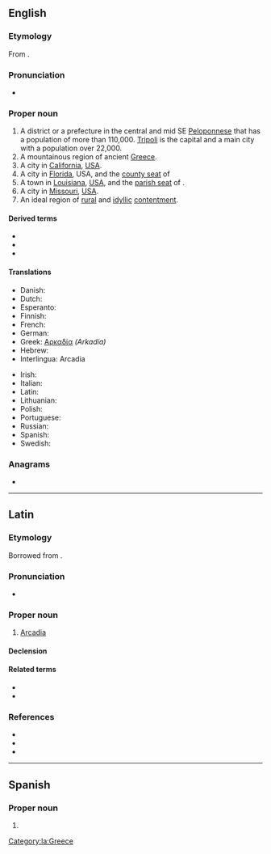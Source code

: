 {{also|arcadia|Arcádia}}
==English==
{{wikipedia}}

===Etymology===
From {{etyl|grc|en}} {{m|grc|Ἀρκαδία}}.

===Pronunciation===
* {{rhymes|eɪdiə|lang=en}}

===Proper noun===
{{en-proper noun}}

# A district or a prefecture in the central and mid SE [[Peloponnese]] that has a population of more than 110,000. [[Tripoli]] is the capital and a main city with a population over 22,000.
# A mountainous region of ancient [[Greece]].
# A city in [[California]], [[USA]].
# A city in [[Florida]], USA, and the [[county seat]] of {{l|en|DeSoto County}}
# A town in [[Louisiana]], [[USA]], and the [[parish seat]] of {{l|en|Bienville Parish}}.
# A city in [[Missouri]], [[USA]].
# An ideal region of [[rural]] and [[idyllic]] [[contentment]].

{{C|en|Florida|Louisiana|Fictional locations}}

====Derived terms====
* {{l|en|Arcadian}}
* {{l|en|Arcadic}}
* {{l|en|Arcady}}

====Translations====
{{trans-top|A district or a prefecture in the central and mid SE Peloponnese}}
* Danish: {{t|da|Arkadien}}
* Dutch: {{t|nl|Arcadië}}
* Esperanto: {{l|eo|Arkadio}}
* Finnish: {{t+|fi|Arkadia}}
* French: {{t+|fr|Arcadie}}
* German: {{t+|de|Arkadien}}
* Greek: [[Αρκαδία]] ''(Arkadía)'' {{g|f}}
* Hebrew: {{t|he|ארקאדיה|f|tr=Arkadia}}
* Interlingua: Arcadia
{{trans-mid}}
* Irish: {{t|ga|an Arcáid|f}}
* Italian: {{t|it|Arcadia|f}}
* Latin: {{t|la|Arcadia|f}}
* Lithuanian: {{t|lt|Arkadija}}
* Polish: {{t+|pl|Arkadia|f}}
* Portuguese: {{t|pt|Arcádia|f}}
* Russian: {{t+|ru|Арка́дия|f}}
* Spanish: {{t|es|Arcadia|f}}
* Swedish: {{t|sv|Arkadien|n}}
{{trans-bottom}}

===Anagrams===
* {{anagrams|en|acardia}}

----

==Latin==

===Etymology===
Borrowed from {{bor|la|grc|Ἀρκαδία|notext=1}}.

===Pronunciation===
* {{la-IPA|arcadia}}

===Proper noun===
{{la-proper noun|Arcadia|Arcadiae|f|first}}

# [[#English|Arcadia]]

====Declension====
{{la-decl-1st|num=sg|Arcadi}}

====Related terms====
* {{l|la|Arcadicus}}
* {{l|la|Arcadius}}

===References===
* {{R:L&S|Arcadia1}}
* {{R:Gaffiot}}
* {{R:Smith's Geography}}

[[Category:la:Greece]]

----

==Spanish==
{{wikipedia|lang=es}}

===Proper noun===
{{es-proper noun|f}}

# {{l|en|Arcadia}}